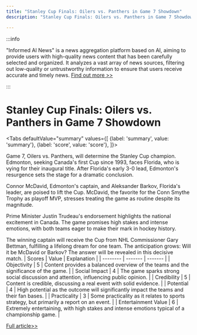 ```yaml
---
title: "Stanley Cup Finals: Oilers vs. Panthers in Game 7 Showdown"
description: "Stanley Cup Finals: Oilers vs. Panthers in Game 7 Showdown"

---
```



:::info

"Informed AI News" is a news aggregation platform based on AI, aiming to provide users with high-quality news content that has been carefully selected and organized. It analyzes a vast array of news sources, filtering out low-quality or untrustworthy information to ensure that users receive accurate and timely news.  [Find out more >>](/)

:::

# Stanley Cup Finals: Oilers vs. Panthers in Game 7 Showdown


<Tabs
	defaultValue="summary"
	values={[
	{label: 'summary', value: 'summary'},
	{label: 'score', value: 'score'},
]}>
<TabItem value="summary">


Game 7, Oilers vs. Panthers, will determine the Stanley Cup champion. Edmonton, seeking Canada's first Cup since 1993, faces Florida, who is vying for their inaugural title. After Florida's early 3-0 lead, Edmonton's resurgence sets the stage for a dramatic conclusion.

Connor McDavid, Edmonton's captain, and Aleksander Barkov, Florida's leader, are poised to lift the Cup. McDavid, the favorite for the Conn Smythe Trophy as playoff MVP, stresses treating the game as routine despite its magnitude.

Prime Minister Justin Trudeau's endorsement highlights the national excitement in Canada. The game promises high stakes and intense emotions, with both teams eager to make their mark in hockey history.

The winning captain will receive the Cup from NHL Commissioner Gary Bettman, fulfilling a lifelong dream for one team. The anticipation grows: Will it be McDavid or Barkov? The answer will be revealed in this decisive match.
</TabItem>
<TabItem value="score">
	| Scores     | Value   | Explanation |
	| -------- | ------- | ------- |
	| Objectivity  | 5    | Content provides a balanced overview of the teams and the significance of the game.    |
	| Social Impact | 4     | The game sparks strong social discussion and attention, influencing public opinion.    |
	| Credibility    | 5    | Content is credible, discussing a real event with solid evidence.    |
	| Potential    | 4    | High potential as the outcome will significantly impact the teams and their fan bases.    |
	| Practicality    | 3    | Some practicality as it relates to sports strategy, but primarily a report on an event.    |
	| Entertainment Value    | 6    | Extremely entertaining, with high stakes and intense emotions typical of a championship game.    |
</TabItem>
</Tabs>

[Full article>>](https://apnews.com/article/stanley-cup-2024-panthers-oilers-game-7-c88d9687eac38df0d52e239b2d20cf4a)
